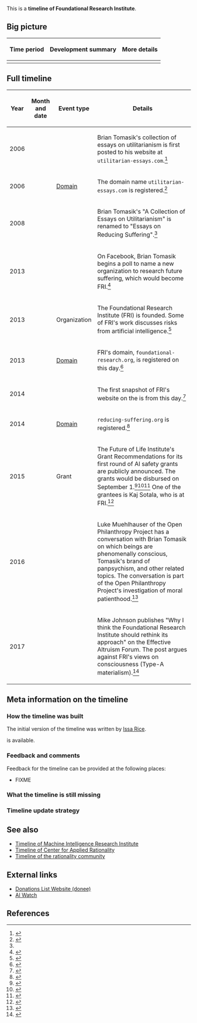 This is a '''timeline of Foundational Research Institute'''.

==Big picture==

{| class="wikitable"
! Time period !! Development summary !! More details
|-
|}

==Full timeline==

{| class="sortable wikitable"
! Year !! Month and date !! Event type !! Details
|-
| 2006 || {{dts|June}} || || Brian Tomasik's collection of essays on utilitarianism is first posted to his website at <code>utilitarian-essays.com</code>.<ref name="reducing-suffering-history">{{cite web |url=http://reducing-suffering.org/history-of-this-website/ |publisher=Essays on Reducing Suffering |title=History of This Website |first=Brian |last=Tomasik |accessdate=February 9, 2018 |archiveurl=https://web.archive.org/web/20180209195859/http://reducing-suffering.org/history-of-this-website/ |archivedate=February 9, 2018 |dead-url=no}}</ref>
|-
| 2006 || {{dts|June 12}} || [[Domain names in timelines|Domain]] || The domain name <code>utilitarian-essays.com</code> is registered.<ref>{{cite web |url=https://whois.icann.org/en/lookup?name=utilitarian-essays.com |publisher=ICANN WHOIS |title=Showing results for: utilitarian-essays.com |accessdate=February 9, 2018 |quote=Creation Date: 2006-06-12T11:34:21Z}}</ref>
|-
| 2008 || || || Brian Tomasik's "A Collection of Essays on Utilitarianism" is renamed to "Essays on Reducing Suffering".<ref name="reducing-suffering-history" />
|-
| 2013 || {{dts|July 11}} || || On Facebook, Brian Tomasik begins a poll to name a new organization to research future suffering, which would become FRI.<ref>{{cite web |url=https://www.facebook.com/brian.tomasik/posts/619744375182 |title=Brian Tomasik - Name for a research institute on future suffering |accessdate=February 9, 2018}}</ref>
|-
| 2013 || {{dts|July}} || Organization || The Foundational Research Institute (FRI) is founded. Some of FRI's work discusses risks from artificial intelligence.<ref>{{cite web |url=https://foundational-research.org/transparency |title=Transparency |publisher=Foundational Research Institute |accessdate=July 27, 2017}}</ref>
|-
| 2013 || {{dts|August 30}} || [[Domain names in timelines|Domain]] || FRI's domain, <code>foundational-research.org</code>, is registered on this day.<ref>{{cite web |url=https://whois.icann.org/en/lookup?name=foundational-research.org |title=Showing results for: FOUNDATIONAL-RESEARCH.ORG |publisher=ICANN WHOIS |accessdate=February 9, 2018 |quote=Creation Date: 2013-08-30T09:17:33Z}}</ref>
|-
| 2014 || {{dts|April 21}} || || The first snapshot of FRI's website on the {{W|Internet Archive}} is from this day.<ref>{{cite web |url=http://foundational-research.org:80/ |title= |publisher=The Foundational Research Institute |accessdate=February 9, 2018 |archiveurl=https://web.archive.org/web/20140421153739/http://foundational-research.org:80/ |archivedate=April 21, 2014 |dead-url=yes}}</ref>
|-
| 2014 || {{dts|September 26}} || [[Domain names in timelines|Domain]] || <code>reducing-suffering.org</code> is registered.<ref>{{cite web |url=https://whois.icann.org/en/lookup?name=reducing-suffering.org |publisher=ICANN WHOIS |title=Showing results for: REDUCING-SUFFERING.ORG |accessdate=February 9, 2018 |quote=Creation Date: 2014-09-26T19:43:17Z}}</ref>
|-
| 2015 || {{dts|July 1}} || Grant || The Future of Life Institute's Grant Recommendations for its first round of AI safety grants are publicly announced. The grants would be disbursed on September 1.<ref>{{cite web |url=https://futureoflife.org/grants-timeline/ |title=Grants Timeline - Future of Life Institute |publisher=Future of Life Institute |accessdate=July 13, 2017}}</ref><ref>{{cite web |url=https://futureoflife.org/2015selection/ |title=New International Grants Program Jump-Starts Research to Ensure AI Remains Beneficial: Press release for FLI grant awardees. - Future of Life Institute |publisher=Future of Life Institute |accessdate=July 13, 2017}}</ref><ref>{{cite web |url=https://futureoflife.org/ai-safety-research/ |title=AI Safety Research - Future of Life Institute |publisher=Future of Life Institute |accessdate=July 13, 2017}}</ref> One of the grantees is Kaj Sotala, who is at FRI.<ref>{{cite web |url=https://futureoflife.org/ai-researcher-kaj-sotala/ |title=AI Researcher Kaj Sotala - Future of Life Institute |publisher=Future of Life Institute |accessdate=February 9, 2018}}</ref>
|-
| 2016 || {{dts|October 6}} || || Luke Muehlhauser of the Open Philanthropy Project has a conversation with Brian Tomasik on which beings are phenomenally conscious, Tomasik's brand of panpsychism, and other related topics. The conversation is part of the Open Philanthropy Project's investigation of moral patienthood.<ref>{{cite web |url=http://files.openphilanthropy.org/files/Conversations/Brian_Tomasik_10-06-16_(public).pdf |title=A conversation with Brian Tomasik, October 6, 2016 |date=October 6, 2016 |accessdate=February 9, 2018}}</ref>
|-
| 2017 || {{dts|July 20}} || || Mike Johnson publishes "Why I think the Foundational Research Institute should rethink its approach" on the Effective Altruism Forum. The post argues against FRI's views on consciousness (Type-A materialism).<ref>{{cite web |url=http://effective-altruism.com/ea/1cn/why_i_think_the_foundational_research_institute/ |title=Why I think the Foundational Research Institute should rethink its approach |publisher=Effective Altruism Forum |accessdate=February 9, 2018}}</ref>
|}

==Meta information on the timeline==

===How the timeline was built===

The initial version of the timeline was written by [[User:Issa|Issa Rice]].

{{funding info}} is available.

===Feedback and comments===

Feedback for the timeline can be provided at the following places:

* FIXME

===What the timeline is still missing===

===Timeline update strategy===

==See also==

* [[Timeline of Machine Intelligence Research Institute]]
* [[Timeline of Center for Applied Rationality]]
* [[Timeline of the rationality community]]

==External links==

* [https://donations.vipulnaik.com/donee.php?donee=Foundational+Research+Institute Donations List Website (donee)]
* [https://aiwatch.issarice.com/?organization=Foundational+Research+Institute AI Watch]

==References==

{{Reflist|30em}}
